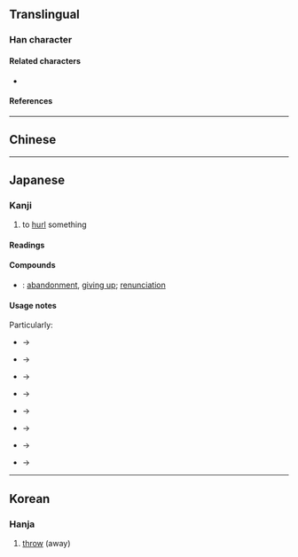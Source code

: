 {{also|拋}}
{{character info/new}}
==Translingual==

===Han character===
{{Han char|rn=64|rad=手|as=04|sn=7|four=54012|canj=QKNS|ids=⿰扌𠠵}}

====Related characters====
* {{l|mul|拋}} {{q|Orthodox [[Traditional Chinese|traditional form]]}}

====References====
{{Han ref|kx=0422.121|dkj=11901|hdz=31842.020|uh=629B}}

----

==Chinese==
{{zh-see|拋|sv}}

----

==Japanese==

===Kanji===
{{ja-kanji|grade=|rs=手04|kyu=拋}}

# to [[hurl]] something

====Readings====
{{ja-readings
|goon=ひょう<へう
|kanon=ほう<はう
|kun=なげう-つ
}}

====Compounds====
{{der-top|Compounds}}
* {{ja-r|抛棄|ほうき}}: [[abandonment]], [[giving up]]; [[renunciation]]
{{der-bottom}}

====Usage notes====
{{ja-toyo-depre|放}}  Particularly:

{{der-top|Terms with [[superseded]] spellings:}}
* {{m|ja|抛る}} → {{m|ja|放る|tr=hōru||to [[throw]]}}
* {{m|ja|抛棄}} → {{m|ja|放棄|tr=hōki||[[abandonment]], [[giving up]]; [[renunciation]]}}
* {{m|ja|抛却}} → {{m|ja|放却|tr=hōkyaku||[[neglect]]}}
* {{m|ja|抛物線}} → {{m|ja|放物線|tr=hōbutsusen||[[parabola]]}}
* {{m|ja|抛物線面}} → {{m|ja|放物線面|tr=hōbutsusen-men||[[paraboloid]], a [[3D]] [[surface]] in the shape of a [[parabola]]}}
* {{m|ja|抛物面}} → {{m|ja|放物面|tr=hōbutsumen||[[paraboloid]], a [[3D]] [[surface]] in the shape of a [[parabola]]}}
* {{m|ja|抛物面鏡}} → {{m|ja|放物面鏡|tr=hōbutsumen-kyō||[[parabolic]] [[mirror]]}}
* {{m|ja|抛擲}} → {{m|ja|放擲|tr=hōteki||[[throwing away]]; [[ignoring]], [[neglect]]}}
{{der-bottom}}

----

==Korean==

===Hanja===
{{ko-hanja|hangeul=포|eumhun=|rv=po|mr=p'o|y=pho}}

# [[throw]] (away)